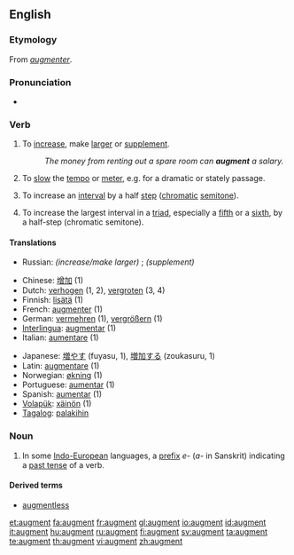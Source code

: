 {{wikipedia|dab=augment}}
==English==

===Etymology===
From {{etyl|fro}} ''[[augmenter]]''.

===Pronunciation===
* {{audio|en-us-augment.ogg|Audio (US)}}
*: {{rhymes|ɛnt}}

===Verb===
{{en-verb}}

# To [[increase]], make [[large]]r or [[supplement]].
#: ''The money from renting out a spare room can '''augment''' a salary.''
# {{music}} To [[slow]] the [[tempo]] or [[meter]], e.g. for a dramatic or stately passage.
# {{music}} To increase an [[interval]] by a half [[step]] ([[chromatic]] [[semitone]]).
# {{music}} To increase the largest interval in a [[triad]], especially a [[fifth]] or a [[sixth]], by a half-step (chromatic semitone).

====Translations====
{{trans-top|To increase, make larger or supplement}}
* Russian: ''(increase/make larger)'' {{t+|ru|увеличивать|sc=Cyrl}}; ''(supplement)'' {{t|ru|дополнять|sc=Cyrl}}
{{trans-mid}}
{{trans-bottom}}

{{trans-top|To slow the tempo or meter, e.g. for a dramatic or stately passage}}
{{trans-mid}}
{{trans-bottom}}

{{trans-top|To increase an interval by a half step (chromatic semitone)}}
{{trans-mid}}
{{trans-bottom}}

{{trans-top|To increase the largest interval in a triad, especially a fifth or a sixth, by a half-step (chromatic semitone)}}
{{trans-mid}}
{{trans-bottom}}

{{checktrans-top}}
* Chinese: [[增加]] (1)
* Dutch: [[verhogen]] (1, 2), [[vergroten]] (3, 4)
* Finnish: [[lisätä]] (1)
* French: [[augmenter]] (1)
* German: [[vermehren]] (1), [[vergrößern]] (1)
* [[Interlingua]]: [[augmentar]] (1)
* Italian: [[aumentare]] (1)
{{trans-mid}}
* Japanese: [[増やす]] (fuyasu, 1), [[増加する]] (zoukasuru, 1)
* Latin: [[augmentare]] (1)
* Norwegian: [[økning]] (1)
* Portuguese: [[aumentar]] (1)
* Spanish: [[aumentar]] (1)
* [[Volapük]]: [[xäinön]] (1)
* [[Tagalog]]: [[palakihin]]
{{trans-bottom}}

===Noun===
{{en-noun}}

# {{grammar}} In some [[Indo-European]] languages, a [[prefix]] ''e-'' (''a-'' in Sanskrit) indicating a [[past tense]] of a verb.

====Derived terms====
* [[augmentless]]

[[et:augment]]
[[fa:augment]]
[[fr:augment]]
[[gl:augment]]
[[io:augment]]
[[id:augment]]
[[it:augment]]
[[hu:augment]]
[[ru:augment]]
[[fi:augment]]
[[sv:augment]]
[[ta:augment]]
[[te:augment]]
[[th:augment]]
[[vi:augment]]
[[zh:augment]]